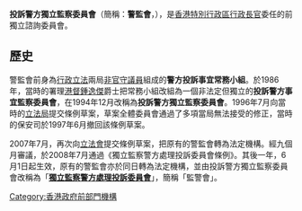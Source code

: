 {{unreferenced|time=2020-03-29T10:13:22+00:00}}
{{not|獨立監察警方處理投訴委員會}}
'''投訴警方獨立監察委員會'''（簡稱：'''警監會'''，{{lang-en|'''Independent Police Complaints Council''', '''IPCC'''}}），是[[香港特別行政區行政長官|香港特別行政區行政長官]]委任的前獨立諮詢委員會。

==歷史==
警監會前身為[[行政局|行政]][[立法局|立法]]兩局[[非官守議員|非官守議員]]組成的'''警方投訴事宜常務小組'''。於1986年，當時的署理[[港督|港督]][[鍾逸傑|鍾逸傑]]爵士把常務小組改組為一個非法定但獨立的'''投訴警方事宜監察委員會'''，在1994年12月改稱為'''投訴警方獨立監察委員會'''。1996年7月向當時的[[立法局|立法局]]提交條例草案，草案全體委員會通過了多項當局無法接受的修正，當時的保安司於1997年6月撤回該條例草案。

2007年7月，再次向[[香港立法會|立法會]]提交條例草案，把原有的警監會轉為法定機構。經九個月審議，於2008年7月通過《獨立監察警方處理投訴委員會條例》。其後一年，6月1日起生效，原有的警監會亦於同日轉為法定機構，並由投訴警方獨立監察委員會改稱為「'''[[獨立監察警方處理投訴委員會|獨立監察警方處理投訴委員會]]'''」，簡稱「監警會」。

{{香港公營機構}}

[[Category:香港政府前部門機構|Category:香港政府前部門機構]]